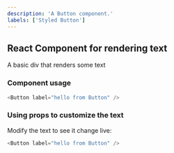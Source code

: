 ```yaml
---
description: 'A Button component.'
labels: ['Styled Button']
---
```



## React Component for rendering text

A basic div that renders some text

### Component usage

```js
<Button label="hello from Button" />
```

### Using props to customize the text

Modify the text to see it change live:

```js live
<Button label="hello from Button" />
```
